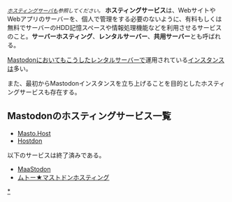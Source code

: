 {{Stub}}
<small>''[[w:ホスティングサーバ|ホスティングサーバ]]も参照してください。''</small>
{{Infobox word
|Name = ホスティングサービス
|Hinshi = 名詞
}}
'''ホスティングサービス'''は、WebサイトやWebアプリのサーバーを、個人で管理をする必要のないように、有料もしくは無料でサーバーのHDD記憶スペースや情報処理機能などを利用させるサービスのこと。'''サーバーホスティング'''、'''レンタルサーバー'''、'''共用サーバー'''とも呼ばれる。

[[Mastodon]]においてもこうしたレンタルサーバーで運用されている[[インスタンス]]は多い。

また、最初からMastodonインスタンスを立ち上げることを目的としたホスティングサービスも存在する。

==Mastodonのホスティングサービス一覧==

*[[Masto.Host]]
*[[Hostdon]]

以下のサービスは終了済みである。

*[[MaaStodon]]
*[[ムトー★マストドンホスティング]]
{{DEFAULTSORT:ほすていんくさあひす}}
[[カテゴリ:ホスティング|*]]